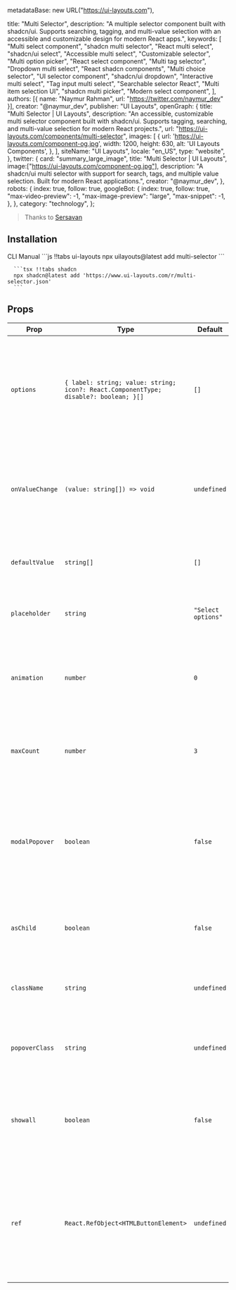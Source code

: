   metadataBase: new URL("https://ui-layouts.com"),

  title: "Multi Selector",
  description:
    "A multiple selector component built with shadcn/ui. Supports searching, tagging, and multi-value selection with an accessible and customizable design for modern React apps.",
  keywords: [
    "Multi select component",
    "shadcn multi selector",
    "React multi select",
    "shadcn/ui select",
    "Accessible multi select",
    "Customizable selector",
    "Multi option picker",
    "React select component",
    "Multi tag selector",
    "Dropdown multi select",
    "React shadcn components",
    "Multi choice selector",
    "UI selector component",
    "shadcn/ui dropdown",
    "Interactive multi select",
    "Tag input multi select",
    "Searchable selector React",
    "Multi item selection UI",
    "shadcn multi picker",
    "Modern select component",
  ],
  authors: [{ name: "Naymur Rahman", url: "https://twitter.com/naymur_dev" }],
  creator: "@naymur_dev",
  publisher: "UI Layouts",
  openGraph: {
    title: "Multi Selector | UI Layouts",
    description:
      "An accessible, customizable multi selector component built with shadcn/ui. Supports tagging, searching, and multi-value selection for modern React projects.",
    url: "https://ui-layouts.com/components/multi-selector",
    images: [
      {
        url: 'https://ui-layouts.com/component-og.jpg',
        width: 1200,
        height: 630,
        alt: 'UI Layouts Components',
      },
    ],
    siteName: "UI Layouts",
    locale: "en_US",
    type: "website",
  },
  twitter: {
    card: "summary_large_image",
    title: "Multi Selector | UI Layouts",
    image:["https://ui-layouts.com/component-og.jpg"],
    description:
      "A shadcn/ui multi selector with support for search, tags, and multiple value selection. Built for modern React applications.",
    creator: "@naymur_dev",
  },
  robots: {
    index: true,
    follow: true,
    googleBot: {
      index: true,
      follow: true,
      "max-video-preview": -1,
      "max-image-preview": "large",
      "max-snippet": -1,
    },
  },
  category: "technology",
};


> Thanks to [Sersavan](https://github.com/sersavan/shadcn-multi-select-component)

<ComponentCodePreview name='multi-selector' isFitheight hasReTrigger isTab>
  <TabCodePreview name='multi-selector'>

  </TabCodePreview>

</ComponentCodePreview>

## Installation

<Tabs defaultValue="cli">

<TabsList className='border-b w-full bg-white justify-start dark:bg-neutral-800 h-11'>
  <TabsTrigger value='cli'>CLI</TabsTrigger>
  <TabsTrigger value='manual'>Manual</TabsTrigger>
</TabsList>

  <TabsContent value="cli">
   <CodeWithTabs>
      ```js !!tabs ui-layouts
      npx uilayouts@latest add multi-selector
      ```

      ```tsx !!tabs shadcn
      npx shadcn@latest add 'https://www.ui-layouts.com/r/multi-selector.json'
      ```

   </CodeWithTabs>
  </TabsContent>
  
  <TabsContent value="manual" manualType>

<CodeSnippets name="multi-selector" />

</TabsContent>
</Tabs>

## Props

| Prop            | Type                                                                                 | Default            | Description                                                                                                                                 |
| --------------- | ------------------------------------------------------------------------------------ | ------------------ | ------------------------------------------------------------------------------------------------------------------------------------------- |
| `options`       | `{ label: string; value: string; icon?: React.ComponentType; disable?: boolean; }[]` | `[]`               | An array of option objects displayed in the multi-select. Each object has a `label`, `value`, optional `icon`, and optional `disable` flag. |
| `onValueChange` | `(value: string[]) => void`                                                          | `undefined`        | Callback triggered when the selected values change. Receives an array of selected values.                                                   |
| `defaultValue`  | `string[]`                                                                           | `[]`               | The default selected values when the component mounts.                                                                                      |
| `placeholder`   | `string`                                                                             | `"Select options"` | Text displayed when no values are selected.                                                                                                 |
| `animation`     | `number`                                                                             | `0`                | Duration of animation effects (in seconds) for visual feedback like bouncing badges.                                                        |
| `maxCount`      | `number`                                                                             | `3`                | Maximum number of items to display before summarizing the rest.                                                                             |
| `modalPopover`  | `boolean`                                                                            | `false`            | Enables modal behavior for the popover, disabling interaction with outside elements and enhancing accessibility for screen readers.         |
| `asChild`       | `boolean`                                                                            | `false`            | Renders the multi-select as a child element of another component.                                                                           |
| `className`     | `string`                                                                             | `undefined`        | Additional CSS classes for custom styling of the multi-select component.                                                                    |
| `popoverClass`  | `string`                                                                             | `undefined`        | Additional CSS classes for custom styling of the popover content.                                                                           |
| `showall`       | `boolean`                                                                            | `false`            | Option to display all items without truncating the list, regardless of the `maxCount` setting.                                              |
| `ref`           | `React.RefObject<HTMLButtonElement>`                                                 | `undefined`        | A React ref object for the root element of the multi-select component, allowing for external access to the component’s DOM node.            |
